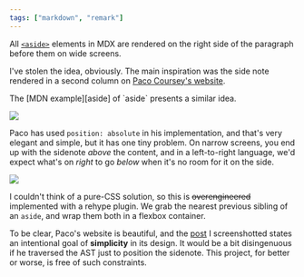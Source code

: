 ```yaml
---
tags: ["markdown", "remark"]
---
```


All [`<aside>`][aside] elements in MDX are rendered on the right side of the
paragraph before them on wide screens.

[aside]: https://developer.mozilla.org/en-US/docs/Web/HTML/Element/aside

I've stolen the idea, obviously. The main inspiration was the side note rendered
in a second column on [Paco Coursey's website][paco].

<aside>The [MDN example][aside] of `aside` presents a similar idea.</aside>

[paco]: https://paco.me/writing/redesign-2021

![](/content/asides/sidenote-1.png)

Paco has used `position: absolute` in his implementation, and that's very
elegant and simple, but it has one tiny problem. On narrow screens, you end up
with the sidenote _above_ the content, and in a left-to-right language, we'd
expect what's on _right_ to go _below_ when it's no room for it on the side.

![](/content/asides/sidenote-2.png)

I couldn't think of a pure-CSS solution, so this is ~~overengineered~~
implemented with a rehype plugin. We grab the nearest previous sibling of an
`aside`, and wrap them both in a flexbox container.

<style>{`
  /* tiny tweak to ensure screenshotted text is not mistaken with written text */
  html:not(.dark) img {
    border: 1px solid rgb(229 229 229);
  }
`}</style>

To be clear, Paco's website is beautiful, and the [post][paco] I screenshotted
states an intentional goal of **simplicity** in its design. It would be a bit
disingenuous if he traversed the AST just to position the sidenote. This
project, for better or worse, is&nbsp;free of such constraints.
